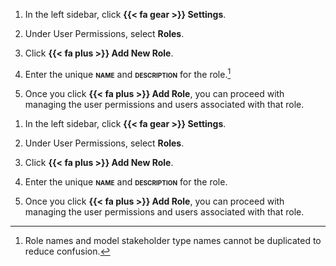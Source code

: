 :::: {.content-visible unless-format="revealjs"}
1. In the left sidebar, click **{{< fa gear >}} Settings**.

1. Under User Permissions, select **Roles**.

1. Click **{{< fa plus >}} Add New Role**.

1. Enter the unique **[name]{.smallcaps}** and **[description]{.smallcaps}** for the role.^[Role names and model stakeholder type names cannot be duplicated to reduce confusion.]

1. Once you click **{{< fa plus >}} Add Role**, you can proceed with managing the user permissions and users associated with that role.
::::

:::: {.content-hidden unless-format="revealjs"}
1. In the left sidebar, click **{{< fa gear >}} Settings**.

1. Under User Permissions, select **Roles**.

1. Click **{{< fa plus >}} Add New Role**.

1. Enter the unique **[name]{.smallcaps}** and **[description]{.smallcaps}** for the role.

1. Once you click **{{< fa plus >}} Add Role**, you can proceed with managing the user permissions and users associated with that role.
::::